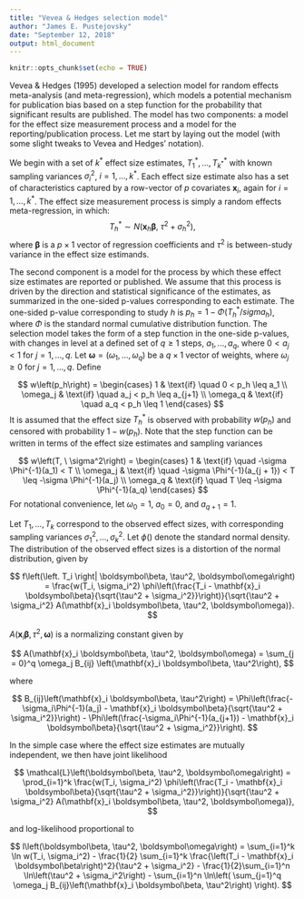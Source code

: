 ```yaml
---
title: "Vevea & Hedges selection model"
author: "James E. Pustejovsky"
date: "September 12, 2018"
output: html_document
---
```


```r
knitr::opts_chunk$set(echo = TRUE)
```

Vevea & Hedges (1995) developed a selection model for random effects meta-analysis (and meta-regression), which models a potential mechanism for publication bias based on a step function for the probability that significant results are published. The model has two components: a model for the effect size measurement process and a model for the reporting/publication process. Let me start by laying out the model (with some slight tweaks to Vevea and Hedges' notation).

We begin with a set of $k^*$ effect size estimates, $T^*_1,...,T^*_{k^*}$ with known sampling variances $\sigma_i^2$, $i = 1,...,k^*$. Each effect size estimate also has a set of characteristics captured by a row-vector of $p$ covariates $\mathbf{x}_i$, again for $i = 1,...,k^*$. The effect size measurement process is simply a random effects meta-regression, in which: 
$$
T_h^* \sim N( \mathbf{x}_h \boldsymbol\beta, \ \tau^2 + \sigma_h^2),
$$
where $\boldsymbol\beta$ is a $p \times 1$ vector of regression coefficients and $\tau^2$ is between-study variance in the effect size estimands. 

The second component is a model for the process by which these effect size estimates are reported or published. 
We assume that this process is driven by the direction and statistical significance of the estimates, as summarized in the one-sided p-values corresponding to each estimate. 
The one-sided p-value corresponding to study $h$ is $p_h = 1 - \Phi\left(T_h^* / sigma_h\right)$, where $\Phi$ is the standard normal cumulative distribution function. The selection model takes the form of a step function in the one-side p-values, with changes in level at a defined set of $q \geq 1$ steps, $a_1,...,a_q$, where $0 < a_j < 1$ for $j = 1,...,q$. Let $\boldsymbol\omega = (\omega_1,...,\omega_q)$ be a $q \times 1$ vector of weights, where $\omega_j \geq 0$ for $j = 1,...,q$. Define

$$
w\left(p_h\right) = \begin{cases} 
1 & \text{if} \quad 0 < p_h \leq a_1 \\ 
\omega_j & \text{if} \quad a_j < p_h \leq a_{j+1} \\
\omega_q & \text{if} \quad a_q < p_h \leq 1
\end{cases}
$$
It is assumed that the effect size $T^*_h$ is observed with probability $w(p_h)$ and censored with probability $1 - w(p_h)$. Note that the step function can be written in terms of the effect size estimates and sampling variances

$$
w\left(T, \ \sigma^2\right) = \begin{cases} 
1 & \text{if} \quad -\sigma \Phi^{-1}(a_1) < T \\ 
\omega_j & \text{if} \quad -\sigma \Phi^{-1}(a_{j + 1}) < T \leq -\sigma \Phi^{-1}(a_j) \\
\omega_q & \text{if} \quad T \leq -\sigma \Phi^{-1}(a_q)
\end{cases}
$$
For notational convenience, let $\omega_0 = 1$, $a_0 = 0$, and $a_{q + 1} = 1$. 

Let $T_1,...,T_k$ correspond to the observed effect sizes, with corresponding sampling variances $\sigma_1^2,...,\sigma_k^2$. Let $\phi()$ denote the standard normal density. The distribution of the observed effect sizes is a distortion of the normal distribution, given by 

$$
f\left(\left. T_i \right| \boldsymbol\beta, \tau^2, \boldsymbol\omega\right) = \frac{w(T_i, \sigma_i^2) \phi\left(\frac{T_i - \mathbf{x}_i \boldsymbol\beta}{\sqrt{\tau^2 + \sigma_i^2}}\right)}{\sqrt{\tau^2 + \sigma_i^2} A(\mathbf{x}_i \boldsymbol\beta, \tau^2, \boldsymbol\omega)}.
$$

$A(\mathbf{x}_i \boldsymbol\beta, \tau^2, \boldsymbol\omega)$ is a normalizing constant given by 

$$
A(\mathbf{x}_i \boldsymbol\beta, \tau^2, \boldsymbol\omega) = \sum_{j = 0}^q \omega_j B_{ij} \left(\mathbf{x}_i \boldsymbol\beta, \tau^2\right),
$$

where 

$$
B_{ij}\left(\mathbf{x}_i \boldsymbol\beta, \tau^2\right) = \Phi\left(\frac{-\sigma_i\Phi^{-1}(a_j) - \mathbf{x}_i \boldsymbol\beta}{\sqrt{\tau^2 + \sigma_i^2}}\right) - \Phi\left(\frac{-\sigma_i\Phi^{-1}(a_{j+1}) - \mathbf{x}_i \boldsymbol\beta}{\sqrt{\tau^2 + \sigma_i^2}}\right).
$$

In the simple case where the effect size estimates are mutually independent, we then have joint likelihood

$$
\mathcal{L}\left(\boldsymbol\beta, \tau^2, \boldsymbol\omega\right) = \prod_{i=1}^k \frac{w(T_i, \sigma_i^2) \phi\left(\frac{T_i - \mathbf{x}_i \boldsymbol\beta}{\sqrt{\tau^2 + \sigma_i^2}}\right)}{\sqrt{\tau^2 + \sigma_i^2} A(\mathbf{x}_i \boldsymbol\beta, \tau^2, \boldsymbol\omega)},
$$

and log-likelihood proportional to 

$$
l\left(\boldsymbol\beta, \tau^2, \boldsymbol\omega\right) = \sum_{i=1}^k \ln w(T_i, \sigma_i^2) - \frac{1}{2} \sum_{i=1}^k \frac{\left(T_i - \mathbf{x}_i \boldsymbol\beta\right)^2}{\tau^2 + \sigma_i^2} - \frac{1}{2}\sum_{i=1}^n \ln\left(\tau^2 + \sigma_i^2\right) - \sum_{i=1}^n \ln\left( \sum_{j=1}^q  \omega_j B_{ij}\left(\mathbf{x}_i \boldsymbol\beta, \tau^2\right) \right).
$$
